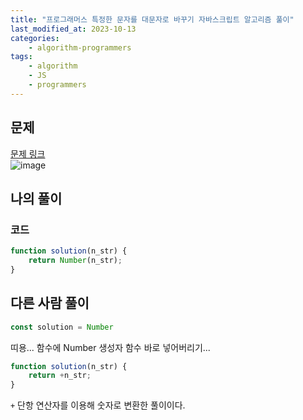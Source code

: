 ```yaml
---
title: "프로그래머스 특정한 문자를 대문자로 바꾸기 자바스크립트 알고리즘 풀이"
last_modified_at: 2023-10-13
categories:
    - algorithm-programmers
tags:
    - algorithm
    - JS
    - programmers
---
```


## 문제
[문제 링크](https://school.programmers.co.kr/learn/courses/30/lessons/181848)  
![image](https://github.com/makepin2r/TIL/assets/39889583/12fbccce-4a94-4fec-ab55-1de0b25b9a35)

## 나의 풀이
### 코드
```javascript
function solution(n_str) {
    return Number(n_str);
}
```

## 다른 사람 풀이
```javascript
const solution = Number
```
띠용... 함수에 Number 생성자 함수 바로 넣어버리기...  
  
```javascript
function solution(n_str) {
    return +n_str;
}
```
`+` 단항 연산자를 이용해 숫자로 변환한 풀이이다.